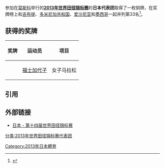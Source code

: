 参加在{{RUS}}[[莫斯科|莫斯科]]举行的'''[[2013年世界田径锦标赛|2013年世界田径锦标赛]]'''的'''日本代表团'''取得了一枚铜牌，在奖牌榜上和[[2013年世界田径锦标赛吉布提代表团|吉布提]]、[[2013年世界田径锦标赛多米尼加共和国代表团|多米尼加共和国]]、[[2013年世界田径锦标赛爱沙尼亚代表团|爱沙尼亚]]和[[2013年世界田径锦标赛墨西哥代表团|墨西哥]]一起并列第33名<ref>{{cite web |url=http://www.iaaf.org/competitions/iaaf-world-championships/14th-iaaf-world-championships-4873/medaltable |title=2013年世界田径锦标赛奖牌榜 |publisher=国际田联 |accessdate=2013-08-18 |archive-date=2018-01-08 |archive-url=https://web.archive.org/web/20180108063912/https://www.iaaf.org/competitions/iaaf-world-championships/14th-iaaf-world-championships-4873/medaltable |dead-url=no }}{{en}}</ref>。

== 获得的奖牌 ==
{| class="wikitable" style="font-size:90%" width=60%
|-
! 奖牌
! 运动员
! 项目
|-
| {{bronze medal}} || [[福士加代子|福士加代子]] || 女子马拉松
|}

== 引用 ==
{{reflist}}

== 外部链接 ==
*[http://www.iaaf.org/competitions/iaaf-world-championships/14th-iaaf-world-championships-4873/country/japan 日本 - 第十四届世界田径锦标赛]{{Wayback|url=http://www.iaaf.org/competitions/iaaf-world-championships/14th-iaaf-world-championships-4873/country/japan |date=20190214092637 }}{{en}}

[[分类:2013年世界田径锦标赛代表团|分类:2013年世界田径锦标赛代表团]]
[[Category:2013年日本體育|Category:2013年日本體育]]